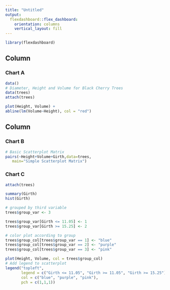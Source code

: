 ```yaml
---
title: "Untitled"
output: 
  flexdashboard::flex_dashboard:
    orientation: columns
    vertical_layout: fill
---
```


```r
library(flexdashboard)
```

Column {data-width=400}
-----------------------------------------------------------------------

### Chart A

```r
data()
# Diameter, Height and Volume for Black Cherry Trees
data(trees)
attach(trees)

plot(Height, Volume) +
abline(lm(Volume~Height), col = "red") 

```

Column {data-width=600}
-----------------------------------------------------------------------

### Chart B

```r
# Basic Scatterplot Matrix
pairs(~Height+Volume+Girth,data=trees,
   main="Simple Scatterplot Matrix")

```

### Chart C

```r
attach(trees)

summary(Girth)
hist(Girth)

```


```r
# grouped by third variable
trees$group_var <- 3

trees$group_var[Girth <= 11.05] <- 1
trees$group_var[Girth >= 15.25] <- 2

# color plot according to group
trees$group_col[trees$group_var == 1] <- "blue"
trees$group_col[trees$group_var == 2] <- "purple"
trees$group_col[trees$group_var == 3] <- "pink"

plot(Height, Volume, col = trees$group_col)
# Add legend to scatterplot
legend("topleft",                                 
       legend = c("Girth <= 11.05", "Girth >= 11.05", "Girth >= 15.25"),
       col = c("blue", "purple", "pink"),
       pch = c(1,1,1))

```

